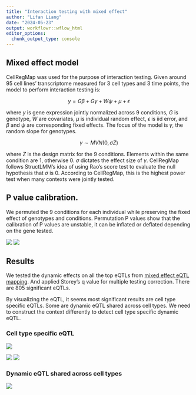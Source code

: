 ```yaml
---
title: "Interaction testing with mixed effect"
author: "Lifan Liang"
date: "2024-05-23"
output: workflowr::wflow_html
editor_options:
  chunk_output_type: console
---
```


## Mixed effect model

CellRegMap was used for the purpose of interaction testing. Given around 95 cell lines' transcriptome measured for 3 cell types and 3 time points, the model to perform interaction testing is:

$$
y = G\beta + G\gamma + W\psi + \mu + \epsilon
$$

where $y$ is gene expression jointly normalized across 9 conditions, $G$ is genotype, $W$ are covariates, $\mu$ is individual random effect, $\epsilon$ is iid error, and $\beta$ and $\psi$ are corresponding fixed effects. The focus of the model is $\gamma$, the random slope for genotypes.

$$
\gamma \sim MVN(0,\sigma Z)
$$

where $Z$ is the design matrix for the 9 conditions. Elements within the same condition are 1, otherwise 0. $\sigma$ dictates the effect size of $\gamma$. CellRegMap follows StructLMM's idea of using Rao's score test to evaluate the null hypothesis that $\sigma$ is 0. According to CellRegMap, this is the highest power test when many contexts were jointly tested.

## P value calibration.

We permuted the 9 conditions for each individual while preserving the fixed effect of genotypes and conditions. Permutation P values show that the calibration of P values are unstable, it can be inflated or deflated depending on the gene tested.

![](assets/ADAM10_interaction_permP.png)
![](assets/TSNK9_interaction_permP.png)

## Results

We tested the dynamic effects on all the top eQTLs from [mixed effect eQTL mapping](eQTL_glimix.html). And applied Storey's q value for multiple testing correction. There are 805 significant eQTLs. 

By visualizing the eQTL, it seems most significant results are cell type specific eQTLs. Some are dynamic eQTL shared across cell types. We need to construct the context differently to detect cell type specific dynamic eQTL.

### Cell type specific eQTL

![](assets/SYK_9cond.png)

![](assets/GNAT3_9cond.png)
![](assets/SMAD3_9cond.png)

### Dynamic eQTL shared across cell types

![](assets/ADAM10_9cond.png)



